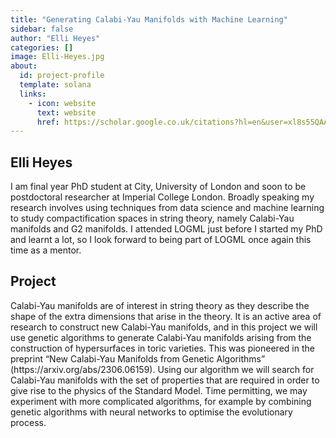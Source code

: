 ```yaml
---
title: "Generating Calabi-Yau Manifolds with Machine Learning"
sidebar: false
author: "Elli Heyes"
categories: []
image: Elli-Heyes.jpg
about:
  id: project-profile
  template: solana
  links:
    - icon: website
      text: website
      href: https://scholar.google.co.uk/citations?hl=en&user=xl8s55QAAAAJ
---
```

## Elli Heyes
I am final year PhD student at City, University of London and soon to be postdoctoral researcher at Imperial College London. Broadly speaking my research involves using techniques from data science and machine learning to study compactification spaces in string theory, namely Calabi-Yau manifolds and G2 manifolds. I attended LOGML just before I started my PhD and learnt a lot, so I look forward to being part of LOGML once again this time as a mentor.

## Project
Calabi-Yau manifolds are of interest in string theory as they describe the shape of the extra dimensions that arise in the theory. It is an active area of research to construct new Calabi-Yau manifolds, and in this project we will use genetic algorithms to generate Calabi-Yau manifolds arising from the construction of hypersurfaces in toric varieties. This was pioneered in the preprint "New Calabi-Yau Manifolds from Genetic Algorithms" (https://arxiv.org/abs/2306.06159). Using our algorithm we will search for Calabi-Yau manifolds with the set of properties that are required in order to give rise to the physics of the Standard Model. Time permitting, we may experiment with more complicated algorithms, for example by combining genetic algorithms with neural networks to optimise the evolutionary process.
